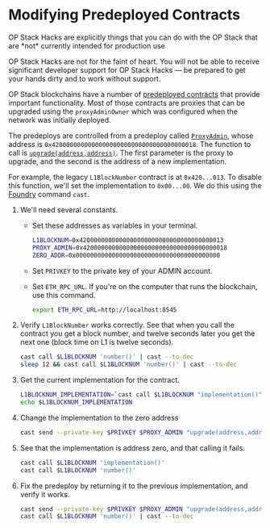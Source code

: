 
# Modifying Predeployed Contracts

<Callout type="warning">
  OP Stack Hacks are explicitly things that you can do with the OP Stack that are *not* currently intended for production use

  OP Stack Hacks are not for the faint of heart. You will not be able to receive significant developer support for OP Stack Hacks — be prepared to get your hands dirty and to work without support.
</Callout>

OP Stack blockchains have a number of [predeployed contracts](https://github.com/ethereum-optimism/optimism/blob/129032f15b76b0d2a940443a39433de931a97a44/packages/contracts-bedrock/src/constants.ts) that provide important functionality.
Most of those contracts are proxies that can be upgraded using the `proxyAdminOwner` which was configured when the network was initially deployed.

The predeploys are controlled from a predeploy called [`ProxyAdmin`](https://github.com/ethereum-optimism/optimism/blob/129032f15b76b0d2a940443a39433de931a97a44/packages/contracts-bedrock/contracts/universal/ProxyAdmin.sol), whose address is `0x4200000000000000000000000000000000000018`.
The function to call is [`upgrade(address,address)`](https://github.com/ethereum-optimism/optimism/blob/129032f15b76b0d2a940443a39433de931a97a44/packages/contracts-bedrock/contracts/universal/ProxyAdmin.sol#L205-L229).
The first parameter is the proxy to upgrade, and the second is the address of a new implementation.

For example, the legacy `L1BlockNumber` contract is at `0x420...013`.
To disable this function, we'll set the implementation to `0x00...00`.
We do this using the [Foundry](https://book.getfoundry.sh/) command `cast`.

1.  We'll need several constants.

    *   Set these addresses as variables in your terminal.

        ```sh
        L1BLOCKNUM=0x4200000000000000000000000000000000000013
        PROXY_ADMIN=0x4200000000000000000000000000000000000018
        ZERO_ADDR=0x0000000000000000000000000000000000000000
        ```

    *   Set `PRIVKEY` to the private key of your ADMIN account.

    *   Set `ETH_RPC_URL`. If you're on the computer that runs the blockchain, use this command.

        ```sh
        export ETH_RPC_URL=http://localhost:8545
        ```

2.  Verify `L1BlockNumber` works correctly.
    See that when you call the contract you get a block number, and twelve seconds later you get the next one (block time on L1 is twelve seconds).

    ```sh
    cast call $L1BLOCKNUM 'number()' | cast --to-dec
    sleep 12 && cast call $L1BLOCKNUM 'number()' | cast --to-dec
    ```

3.  Get the current implementation for the contract.

    ```sh
    L1BLOCKNUM_IMPLEMENTATION=`cast call $L1BLOCKNUM "implementation()" | sed 's/000000000000000000000000//'`
    echo $L1BLOCKNUM_IMPLEMENTATION 
    ```

4.  Change the implementation to the zero address

    ```sh
    cast send --private-key $PRIVKEY $PROXY_ADMIN "upgrade(address,address)" $L1BLOCKNUM $ZERO_ADDR
    ```

5.  See that the implementation is address zero, and that calling it fails.

    ```sh
    cast call $L1BLOCKNUM 'implementation()'
    cast call $L1BLOCKNUM 'number()'
    ```

6.  Fix the predeploy by returning it to the previous implementation, and verify it works.

    ```sh
    cast send --private-key $PRIVKEY $PROXY_ADMIN "upgrade(address,address)" $L1BLOCKNUM $L1BLOCKNUM_IMPLEMENTATION
    cast call $L1BLOCKNUM 'number()' | cast --to-dec
    ```
